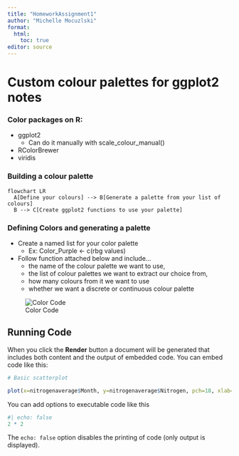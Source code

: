 ```yaml
---
title: "HomeworkAssignment1"
author: "Michelle Mocuzlski"
format:
  html:
    toc: true
editor: source
---
```



# Custom colour palettes for ggplot2 notes

### Color packages on R:
* ggplot2
    + Can do it manually with scale_colour_manual()
* RColorBrewer
* viridis

### Building a colour palette

```mermaid
flowchart LR
  A[Define your colours] --> B[Generate a palette from your list of colours]
  B --> C[Create ggplot2 functions to use your palette]
```

### Defining Colors and generating a palette

* Create a named list for your color palette
  - Ex: Color_Purple <- c(rbg values)
* Follow function attached below and include...
  - the name of the colour palette we want to use,
  - the list of colour palettes we want to extract our choice from,
  - how many colours from it we want to use
  - whether we want a discrete or continuous colour palette
  
![Color Code](ColorCode.png)
  
## Running Code

When you click the **Render** button a document will be generated that includes both content and the output of embedded code. You can embed code like this:

```r
# Basic scatterplot

plot(x=nitrogenaverage$Month, y=nitrogenaverage$Nitrogen, pch=18, xlab= "Month", ylab = "Nitrogen (mg/L)")

```

You can add options to executable code like this

```r
#| echo: false
2 * 2
```

The `echo: false` option disables the printing of code (only output is displayed).
